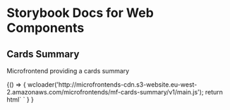 
# Storybook Docs for Web Components

<Meta title="Microfrontends/Cards Summary" />

## Cards Summary

Microfrontend providing a cards summary

<Story name="Cards Summary" height="220px">
  {() => {
    wcloader('http://microfrontends-cdn.s3-website.eu-west-2.amazonaws.com/microfrontends/mf-cards-summary/v1/main.js');
    return html` <mf-cards-summary locale="es" channel="internal" customer="0001"></mf-cards-summary> `
    }
  }
</Story>
